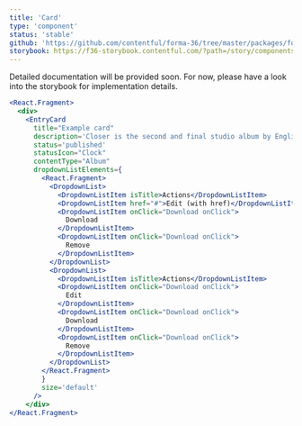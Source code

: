 ```yaml
---
title: 'Card'
type: 'component'
status: 'stable'
github: 'https://github.com/contentful/forma-36/tree/master/packages/forma-36-react-components/src/components/Card'
storybook: https://f36-storybook.contentful.com/?path=/story/components-card-entrycard--default'
---
```

Detailed documentation will be provided soon. For now, please have a look into the storybook for implementation details.

```jsx
<React.Fragment>
  <div>
    <EntryCard
      title="Example card"
      description='Closer is the second and final studio album by English rock band Joy Division. It was released on 18 July 1980 on Factory Records, following the May 1980 suicide of lead singer Ian Curtis. The album was produced by Martin Hannett.'
      status='published'
      statusIcon="Clock"
      contentType="Album"
      dropdownListElements={
        <React.Fragment>
          <DropdownList>
            <DropdownListItem isTitle>Actions</DropdownListItem>
            <DropdownListItem href="#">Edit (with href)</DropdownListItem>
            <DropdownListItem onClick="Download onClick">
              Download
            </DropdownListItem>
            <DropdownListItem onClick="Download onClick">
              Remove
            </DropdownListItem>
          </DropdownList>
          <DropdownList>
            <DropdownListItem isTitle>Actions</DropdownListItem>
            <DropdownListItem onClick="Download onClick">
              Edit
            </DropdownListItem>
            <DropdownListItem onClick="Download onClick">
              Download
            </DropdownListItem>
            <DropdownListItem onClick="Download onClick">
              Remove
            </DropdownListItem>
          </DropdownList>
        </React.Fragment>
        }
        size='default'
      />
    </div>
</React.Fragment>
```